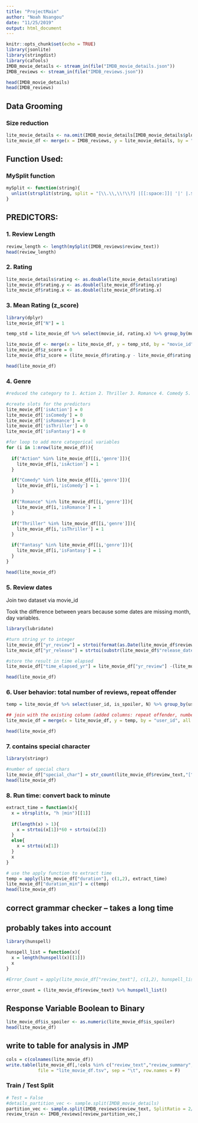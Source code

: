 ```yaml
---
title: "ProjectMain"
author: "Noah Nsangou"
date: "11/25/2019"
output: html_document
---
```


```r
knitr::opts_chunk$set(echo = TRUE)
library(jsonlite)
library(stringdist)
library(caTools)
IMDB_movie_details <- stream_in(file("IMDB_movie_details.json"))
IMDB_reviews <- stream_in(file("IMDB_reviews.json"))
```


```r
head(IMDB_movie_details)
head(IMDB_reviews)
```

## Data Grooming

### Size reduction
```r
lite_movie_details <- na.omit(IMDB_movie_details[IMDB_movie_details$plot_synopsis != "",])[1:400,]
lite_movie_df <- merge(x = IMDB_reviews, y = lite_movie_details, by = "movie_id")
```


## Function Used:

### MySplit function
```r
mySplit <- function(string){
  unlist(strsplit(string, split = "[\\.\\,\\!\\?] |[[:space:]]| '|' |.$"))
}
```



## PREDICTORS:

### 1. Review Length
```r
review_length <- length(mySplit(IMDB_reviews$review_text))
head(review_length)
```

### 2. Rating
```r
lite_movie_details$rating <- as.double(lite_movie_details$rating)
lite_movie_df$rating.y <- as.double(lite_movie_df$rating.y)
lite_movie_df$rating.x <- as.double(lite_movie_df$rating.x)
```

### 3. Mean Rating (z_score)

```r
library(dplyr)
lite_movie_df["N"] = 1

temp_std = lite_movie_df %>% select(movie_id, rating.x) %>% group_by(movie_id) %>% summarise(std_rating = sd(rating.x))

lite_movie_df <- merge(x = lite_movie_df, y = temp_std, by = "movie_id", all.x = T)
lite_movie_df$z_score = 0
lite_movie_df$z_score = (lite_movie_df$rating.y - lite_movie_df$rating.x)*1.00/lite_movie_df$std_rating

head(lite_movie_df)
```


### 4. Genre

```r
#reduced the category to 1. Action 2. Thriller 3. Romance 4. Comedy 5. Fantasy

#create slots for the predictors
lite_movie_df['isAction'] = 0
lite_movie_df['isComedy'] = 0
lite_movie_df['isRomance'] = 0
lite_movie_df['isThriller'] = 0
lite_movie_df['isFantasy'] = 0

#for loop to add more categorical variables
for (i in 1:nrow(lite_movie_df)){
  
  if("Action" %in% lite_movie_df[[i,'genre']]){
    lite_movie_df[i,'isAction'] = 1  
  }

  if("Comedy" %in% lite_movie_df[[i,'genre']]){
    lite_movie_df[i,'isComedy'] = 1  
  }

  if("Romance" %in% lite_movie_df[[i,'genre']]){
    lite_movie_df[i,'isRomance'] = 1  
  }

  if("Thriller" %in% lite_movie_df[[i,'genre']]){
    lite_movie_df[i,'isThriller'] = 1  
  }

  if("Fantasy" %in% lite_movie_df[[i,'genre']]){
    lite_movie_df[i,'isFantasy'] = 1
  }
}

head(lite_movie_df)
```



### 5. Review dates 

Join two dataset via movie_id

Took the difference between years because some dates are missing month, day variables.

```r
library(lubridate)

#turn string yr to integer
lite_movie_df["yr_review"] = strtoi(format(as.Date(lite_movie_df$review_date, format="%d %B %Y"), "%Y"))
lite_movie_df["yr_release"] = strtoi(substr(lite_movie_df$"release_date",1,4))

#store the result in time elapsed
lite_movie_df["time_elapsed_yr"] = lite_movie_df["yr_review"] -(lite_movie_df["yr_release"])

head(lite_movie_df)
```

### 6. User behavior: total number of reviews, repeat offender

```r

temp = lite_movie_df %>% select(user_id, is_spoiler, N) %>% group_by(user_id) %>% summarise(repeat_offender = max(is_spoiler), num_review = sum(N))

## join with the existing column (added columns: repeat offender, number of reviews in the past)
lite_movie_df = merge(x = lite_movie_df, y = temp, by = "user_id", all.x =T)

head(lite_movie_df)
```


### 7. contains special character

```r
library(stringr)

#number of special chars
lite_movie_df["special_char"] = str_count(lite_movie_df$review_text,"[^a-zA-Z0-9^ ^,^.]")
head(lite_movie_df)
```


### 8. Run time: convert back to minute

```r

extract_time = function(x){
  x = strsplit(x, "h |min")[[1]]
  
  if(length(x) > 1){
    x = strtoi(x[1])*60 + strtoi(x[2])  
  }
  else{
    x = strtoi(x[1])
  }
  x
}

# use the apply function to extract time 
temp = apply(lite_movie_df["duration"], c(1,2), extract_time)
lite_movie_df["duration_min"] = c(temp)
head(lite_movie_df)
```


## correct grammar checker -- takes a long time
## probably takes into account

```r
library(hunspell)

hunspell_list = function(x){
  x = length(hunspell(x)[[1]])
  x
}

#Error_Count = apply(lite_movie_df["review_text"], c(1,2), hunspell_list)

error_count = (lite_movie_df$review_text) %>% hunspell_list()

```



## Response Variable Boolean to Binary

```r
lite_movie_df$is_spoiler <- as.numeric(lite_movie_df$is_spoiler)
head(lite_movie_df)
```


## write to table for analysis in JMP

```r
cols = c(colnames(lite_movie_df))
write.table(lite_movie_df[,!cols %in% c("review_text","review_summary","plot_summary","plot_synopsis","genre")],
            file = "lite_movie_df.tsv", sep = "\t", row.names = F)
```


### Train / Test Split
```r
# Test = False
#details_partition_vec <- sample.split(IMDB_movie_details)
partition_vec <- sample.split(IMDB_reviews$review_text, SplitRatio = 2/3)
review_train <- IMDB_reviews[review_partition_vec,]

```


